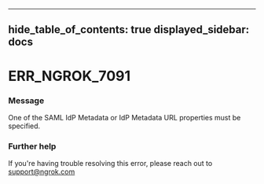 

---
hide_table_of_contents: true
displayed_sidebar: docs
---


# ERR_NGROK_7091

### Message
One of the SAML IdP Metadata or IdP Metadata URL properties must be specified.

<ErrorDetails error="err_ngrok_7091" />



### Further help
If you're having trouble resolving this error, please reach out to [support@ngrok.com](mailto:support@ngrok.com?subject=Help%20with%20ERR_NGROK_7091)

